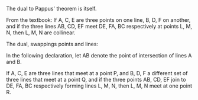 The dual to Pappus' theorem is itself.

From the textbook:
If A, C, E are three points on one line, B, D, F on another, and if
the three lines AB, CD, EF meet DE, FA, BC respectively at points L,
M, N, then L, M, N are collinear.

The dual, swappings points and lines:

In the following declaration, let AB denote the point of intersection
of lines A and B.

If A, C, E are three lines that meet at a point P, and B, D, F a
different set of three lines that meet at a point Q, and if the three
points AB, CD, EF join to DE, FA, BC respectively forming lines L, M,
N, then L, M, N meet at one point R.


